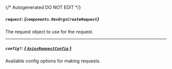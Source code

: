 {/* Autogenerated DO NOT EDIT  */}

##### `request`: *{`components.RevOrgsCreateRequest`}*
The request object to use for the request.
<Collapsible openLabel={Labels.showProperties} closeLabel={Labels.hideProperties}>
    <RevOrgsCreateRequest/>
</Collapsible>

---
##### `config?`: [*{ `AxiosRequestConfig` }*](https://axios-http.com/docs/req_config)
Available config options for making requests.


